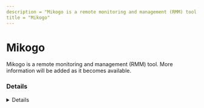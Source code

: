 ```yaml
---
description = "Mikogo is a remote monitoring and management (RMM) tool. More information will be added as it becomes available."
title = "Mikogo"
---
```




# Mikogo

Mikogo is a remote monitoring and management (RMM) tool. More information will be added as it becomes available.

### Details
<Details author={""}
         category={""}
         created={""}
         website={""}
         lastModified={"2024-02-07"}
         privileges={""}
         free={ false }
         verification={ false }
/>

#### Installation Paths
<Card code={ ["mikogo.exe", "mikogo-starter.exe", "mikogo-service.exe", "mikogolauncher.exe", "C:\\Users\\*\\AppData\\Roaming\\Mikogo\\*", "*Users\\*\\AppData\\Roaming\\Mikogo\\*", "*\\Mikogo-Service.exe", "*\\Mikogo-Screen-Service.exe"] }/>





### Forensic Artifacts




#### Network Artifacts
<EuiSpacer size="xl"/>
<NetworkArtifactsTable data={ [{"Description": "Known remote domains", "Domains": ["*.real-time-collaboration.com", "*.mikogo4.com", "*.mikogo.com", "mikogo.com"], "Ports": []}] }/>




### Detections
- Detects potential network activity of Mikogo RMM tool
  - [Sigma Rule](https://github.com/magicsword-io/LOLRMM/blob/main/detections/sigma/mikogo_network_sigma.yml)
- Detects potential processes activity of Mikogo RMM tool
  - [Sigma Rule](https://github.com/magicsword-io/LOLRMM/blob/main/detections/sigma/mikogo_processes_sigma.yml)

### References
- [https://mikogo.zendesk.com/hc/en-us/articles/214072478-Which-IP-addresses-do-we-use-for-our-services](https://mikogo.zendesk.com/hc/en-us/articles/214072478-Which-IP-addresses-do-we-use-for-our-services)

